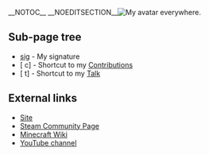 {{DISPLAYTITLE:User:ultradude25}}__NOTOC__ __NOEDITSECTION__[[File:en/Archive/Community/Users/Ultradude25.png|thumb|My avatar everywhere.]]
== Sub-page tree ==
* [[en//sig|sig]] - My signature
* <span class="plainlinks">[{{fullurl:User:Ultradude25/c|redirect=no}} c]</span> - Shortcut to my [[Special:Contributions/Ultradude25|Contributions]]
* <span class="plainlinks">[{{fullurl:User:Ultradude25/t|redirect=no}} t]</span> - Shortcut to my [[en/Ultradude25|Talk]]

== External links ==
* [http://matt-russell.com/ Site]
* [http://steamcommunity.com/id/ultradude25 Steam Community Page]
* [http://www.minecraftwiki.net/wiki/User:Ultradude25 Minecraft Wiki]
* [http://www.youtube.com/user/ultradude25 YouTube channel]